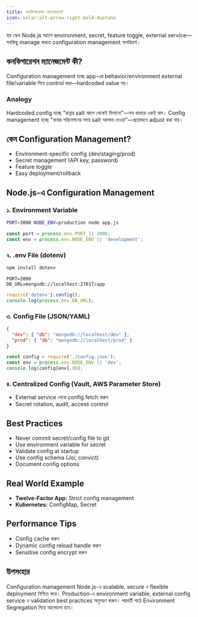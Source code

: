 ```yaml
---
title: কনফিগারেশন ম্যানেজমেন্ট
icon: solar:alt-arrow-right-bold-duotone
---
```


বড় স্কেল Node.js অ্যাপে environment, secret, feature toggle, external service—সবকিছু manage করতে configuration management অপরিহার্য।

## কনফিগারেশন ম্যানেজমেন্ট কী?

Configuration management হচ্ছে app-এর behavior/environment external file/variable দিয়ে control করা—hardcoded value নয়।

### Analogy
Hardcoded config হচ্ছে "রান্নার salt আগে থেকেই মিশানো"—সব খাবারে একই স্বাদ। Config management হচ্ছে "খাবার পরিবেশনের সময় salt আলাদা দেওয়া"—প্রয়োজনে adjust করা যায়।

## কেন Configuration Management?
- Environment-specific config (dev/staging/prod)
- Secret management (API key, password)
- Feature toggle
- Easy deployment/rollback

## Node.js-এ Configuration Management

### ১. Environment Variable
```sh
PORT=3000 NODE_ENV=production node app.js
```
```js
const port = process.env.PORT || 3000;
const env = process.env.NODE_ENV || 'development';
```

### ২. .env File (dotenv)
```sh
npm install dotenv
```
```
PORT=3000
DB_URL=mongodb://localhost:27017/app
```
```js
require('dotenv').config();
console.log(process.env.DB_URL);
```

### ৩. Config File (JSON/YAML)
```json
{
  "dev": { "db": "mongodb://localhost/dev" },
  "prod": { "db": "mongodb://localhost/prod" }
}
```
```js
const config = require('./config.json');
const env = process.env.NODE_ENV || 'dev';
console.log(config[env].db);
```

### ৪. Centralized Config (Vault, AWS Parameter Store)
- External service থেকে config fetch করুন
- Secret rotation, audit, access control

## Best Practices
- Never commit secret/config file to git
- Use environment variable for secret
- Validate config at startup
- Use config schema (Joi, convict)
- Document config options

## Real World Example
- **Twelve-Factor App:** Strict config management
- **Kubernetes:** ConfigMap, Secret

## Performance Tips
- Config cache করুন
- Dynamic config reload handle করুন
- Sensitive config encrypt করুন

## উপসংহার

Configuration management Node.js-এ scalable, secure ও flexible deployment নিশ্চিত করে। Production-এ environment variable, external config service ও validation best practices অনুসরণ করুন। পরবর্তী পাঠে Environment Segregation নিয়ে আলোচনা হবে।
